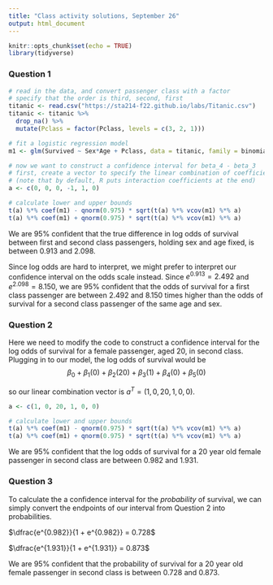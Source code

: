 ```yaml
---
title: "Class activity solutions, September 26"
output: html_document
---
```


```r
knitr::opts_chunk$set(echo = TRUE)
library(tidyverse)
```

### Question 1

```r
# read in the data, and convert passenger class with a factor
# specify that the order is third, second, first
titanic <- read.csv("https://sta214-f22.github.io/labs/Titanic.csv")
titanic <- titanic %>%
  drop_na() %>%
  mutate(Pclass = factor(Pclass, levels = c(3, 2, 1))) 

# fit a logistic regression model
m1 <- glm(Survived ~ Sex*Age + Pclass, data = titanic, family = binomial)

# now we want to construct a confidence interval for beta_4 - beta_3
# first, create a vector to specify the linear combination of coefficients
# (note that by default, R puts interaction coefficients at the end)
a <- c(0, 0, 0, -1, 1, 0)

# calculate lower and upper bounds
t(a) %*% coef(m1) - qnorm(0.975) * sqrt(t(a) %*% vcov(m1) %*% a)
t(a) %*% coef(m1) + qnorm(0.975) * sqrt(t(a) %*% vcov(m1) %*% a)
```

We are 95% confident that the true difference in log odds of survival between first and second class passengers, holding sex and age fixed, is between 0.913 and 2.098.

Since log odds are hard to interpret, we might prefer to interpret our confidence interval on the odds scale instead. Since $e^{0.913} = 2.492$ and $e^{2.098} = 8.150$, we are 95% confident that the odds of survival for a first class passenger are between 2.492 and 8.150 times higher than the odds of survival for a second class passenger of the same age and sex.


### Question 2

Here we need to modify the code to construct a confidence interval for the log odds of survival for a female passenger, aged 20, in second class. Plugging in to our model, the log odds of survival would be
$$\beta_0 + \beta_1 (0) + \beta_2 (20) + \beta_3 (1) + \beta_4(0) + \beta_5(0)$$

so our linear combination vector is $a^T = (1, 0, 20, 1, 0, 0)$.

```r
a <- c(1, 0, 20, 1, 0, 0)

# calculate lower and upper bounds
t(a) %*% coef(m1) - qnorm(0.975) * sqrt(t(a) %*% vcov(m1) %*% a)
t(a) %*% coef(m1) + qnorm(0.975) * sqrt(t(a) %*% vcov(m1) %*% a)
```

We are 95% confident that the log odds of survival for a 20 year old female passenger in second class are between 0.982 and 1.931.

### Question 3

To calculate the a confidence interval for the *probability* of survival, we can simply convert the endpoints of our interval from Question 2 into probabilities.

$\dfrac{e^{0.982}}{1 + e^{0.982}} = 0.728$

$\dfrac{e^{1.931}}{1 + e^{1.931}} = 0.873$

We are 95% confident that the probability of survival for a 20 year old female passenger in second class is between 0.728 and 0.873.